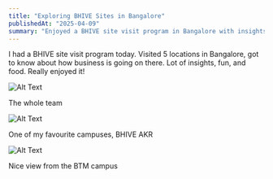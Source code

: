 ```yaml
---
title: "Exploring BHIVE Sites in Bangalore"
publishedAt: "2025-04-09"
summary: "Enjoyed a BHIVE site visit program in Bangalore with insights and fun."
---
```


I had a BHIVE site visit program today. Visited 5 locations in Bangalore, got to know about how business is going on there. 
Lot of insights, fun, and food. Really enjoyed it!

![Alt Text](../images/2025-04-09/AgACAgUAAxkBAAIBNWf2gHUySDZq0iPbCtdmwAm-uOiUAAJQwTEbfpe5V8uFUC3peGZ-AQADAgADeQADNgQ.jpg)

The whole team

![Alt Text](../images/2025-04-09/AgACAgUAAxkBAAIBOWf2gIH5oRXkpsXl2ubF9enlKd2XAAJRwTEbfpe5V4Gx7i2I4U1wAQADAgADeQADNgQ.jpg)

One of my favourite campuses, BHIVE AKR

![Alt Text](../images/2025-04-09/AgACAgUAAxkBAAIBPWf2gJ6H4ZIRMIFHkpzPBN80ujvNAAJSwTEbfpe5V3CghTV9n-pwAQADAgADeQADNgQ.jpg)

Nice view from the BTM campus


